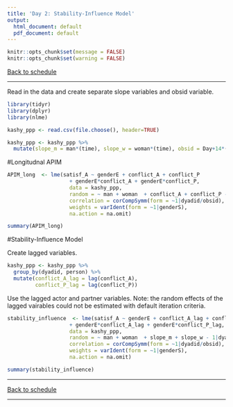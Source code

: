 ```yaml
---
title: 'Day 2: Stability-Influence Model'
output:
  html_document: default
  pdf_document: default
---
```

```r
knitr::opts_chunk$set(message = FALSE)
knitr::opts_chunk$set(warning = FALSE)
```

[Back to schedule](schedule.html)

*** 
Read in the data and create separate slope variables and obsid variable.

```r
library(tidyr)
library(dplyr)
library(nlme)

kashy_ppp <- read.csv(file.choose(), header=TRUE)

kashy_ppp <- kashy_ppp %>%
  mutate(slope_m = man*(time), slope_w = woman*(time), obsid = Day+14*(dyadid-1))
```

#Longitudnal APIM

```r
APIM_long  <- lme(satisf_A ~ genderE + conflict_A + conflict_P
                    + genderE*conflict_A + genderE*conflict_P, 
                    data = kashy_ppp, 
                    random = ~ man + woman  + conflict_A + conflict_P - 1|dyadid,
                    correlation = corCompSymm(form = ~1|dyadid/obsid),  
                    weights = varIdent(form = ~1|genderS),
                    na.action = na.omit)

summary(APIM_long)
```

#Stability-Influence Model

Create lagged variables.

```r
kashy_ppp <- kashy_ppp %>%
  group_by(dyadid, person) %>%
  mutate(conflict_A_lag = lag(conflict_A),
         conflict_P_lag = lag(conflict_P))
```

Use the lagged actor and partner variables. Note: the random effects of the lagged vairables could not be estimated with default iteration criteria.  

```r
stability_influence  <- lme(satisf_A ~ genderE + conflict_A_lag + conflict_P_lag
                    + genderE*conflict_A_lag + genderE*conflict_P_lag, 
                    data = kashy_ppp, 
                    random = ~ man + woman  + slope_m + slope_w - 1|dyadid,
                    correlation = corCompSymm(form = ~1|dyadid/obsid),  
                    weights = varIdent(form = ~1|genderS),
                    na.action = na.omit)

summary(stability_influence)
```

***

[Back to schedule](schedule.html)

*** 
